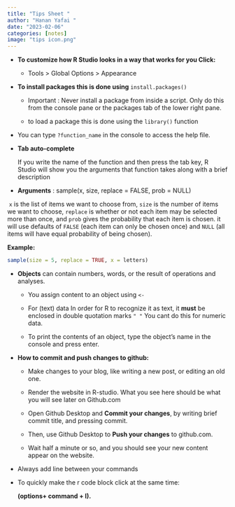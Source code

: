 ```yaml
---
title: "Tips Sheet "
author: "Hanan Yafai "
date: "2023-02-06"
categories: [notes]
image: "tips icon.png"
---
```


-   **To customize how R Studio looks in a way that works for you Click:**

    -   Tools \> Global Options \> Appearance

-   **To install packages this is done using** `install.packages()`

    -   Important : Never install a package from inside a script. Only do this from the console pane or the packages tab of the lower right pane.

    -   to load a package this is done using the `library()` function

-   You can type `?function_name` in the console to access the help file.

-   **Tab auto-complete**

    If you write the name of the function and then press the tab key, R Studio will show you the arguments that function takes along with a brief description

-   **Arguments** : sample(x, size, replace = FALSE, prob = NULL)

 `x` is the list of items we want to choose from, `size` is the number of items we want to choose, `replace` is whether or not each item may be selected more than once, and `prob` gives the probability that each item is chosen. it will use defaults of `FALSE` (each item can only be chosen once) and `NULL` (all items will have equal probability of being chosen).

**Example:**

```r
sample(size = 5, replace = TRUE, x = letters)
```

-   **Objects** can contain numbers, words, or the result of operations and analyses.

    -   You assign content to an object using `<-`

    ```{=html}
    <!-- -->
    ```
    -   For (text) data In order for R to recognize it as text, it **must** be enclosed in double quotation marks `" "` You cant do this for numeric data.

    -   To print the contents of an object, type the object's name in the console and press enter.

-   **How to commit and push changes to github:**

    -   Make changes to your blog, like writing a new post, or editing an old one.

    -    Render the website in R-studio. What you see here should be what you will see later on Github.com

    -   Open Github Desktop and **Commit your changes**, by writing brief commit title, and pressing commit.

    -    Then, use Github Desktop to **Push your changes** to github.com.

    -    Wait half a minute or so, and you should see your new content appear on the website.

```{=html}
<!-- -->
```
-   Always add line between your commands

-   To quickly make the r code block click at the same time:

    **(options+ command + I).**
